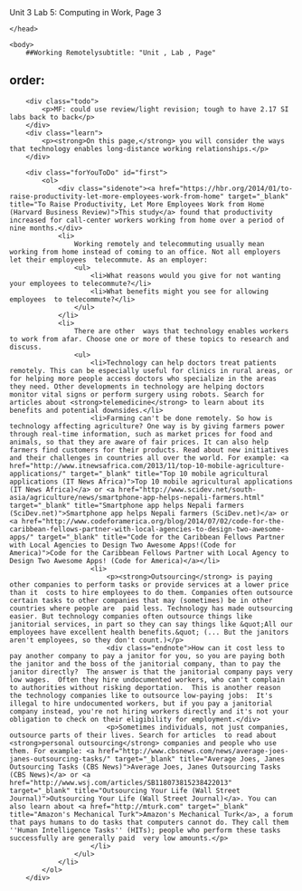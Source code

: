 Unit 3 Lab 5: Computing in Work, Page 3</title>
	</head>

	<body>
    	##Working Remotelysubtitle: "Unit , Lab , Page"
order:
---
        <div class="todo">
            <p>MF: could use review/light revision; tough to have 2.17 SI labs back to back</p>
        </div>
        <div class="learn">
            <p><strong>On this page,</strong> you will consider the ways that technology enables long-distance working relationships.</p>
        </div>
        
        <div class="forYouToDo" id="first">
        	<ol>
            	<div class="sidenote"><a href="https://hbr.org/2014/01/to-raise-productivity-let-more-employees-work-from-home" target="_blank" title="To Raise Productivity, Let More Employees Work from Home (Harvard Business Review)">This study</a> found that productivity increased for call-center workers working from home over a period of nine months.</div>
            	<li>
                    Working remotely and telecommuting usually mean working from home instead of coming to an office. Not all employers let their employees  telecommute. As an employer:
                    <ul>
                        <li>What reasons would you give for not wanting your employees to telecommute?</li>
                        <li>What benefits might you see for allowing employees  to telecommute?</li>
                    </ul>
                </li>
                <li>
                    There are other  ways that technology enables workers to work from afar. Choose one or more of these topics to research and discuss.
                    <ul>
                        <li>Technology can help doctors treat patients remotely. This can be especially useful for clinics in rural areas, or for helping more people access doctors who specialize in the areas they need. Other developments in technology are helping doctors monitor vital signs or perform surgery using robots. Search for articles about <strong>telemedicine</strong> to learn about its benefits and potential downsides.</li>
                        <li>Farming can't be done remotely. So how is technology affecting agriculture? One way is by giving farmers power through real-time information, such as market prices for food and animals, so that they are aware of fair prices. It can also help farmers find customers for their products. Read about new initiatives and their challenges in countries all over the world. For example: <a href="http://www.itnewsafrica.com/2013/11/top-10-mobile-agriculture-applications/" target="_blank" title="Top 10 mobile agricultural applications (IT News Africa)">Top 10 mobile agricultural applications (IT News Africa)</a> or <a href="http://www.scidev.net/south-asia/agriculture/news/smartphone-app-helps-nepali-farmers.html" target="_blank" title="Smartphone app helps Nepali farmers (SciDev.net)">Smartphone app helps Nepali farmers (SciDev.net)</a> or <a href="http://www.codeforamerica.org/blog/2014/07/02/code-for-the-caribbean-fellows-partner-with-local-agencies-to-design-two-awesome-apps/" target="_blank" title="Code for the Caribbean Fellows Partner with Local Agencies to Design Two Awesome Apps!(Code for America)">Code for the Caribbean Fellows Partner with Local Agency to Design Two Awesome Apps! (Code for America)</a></li>
                        <li>
                            <p><strong>Outsourcing</strong> is paying other companies to perform tasks or provide services at a lower price than it  costs to hire employees to do them. Companies often outsource certain tasks to other companies that may (sometimes) be in other countries where people are  paid less. Technology has made outsourcing easier. But technology companies often outsource things like janitorial services, in part so they can say things like &quot;All our employees have excellent health benefits.&quot; (... But the janitors aren't employees, so they don't count.)</p>
                            <div class="endnote">How can it cost less to pay another company to pay a janitor for you, so you are paying both the janitor and the boss of the janitorial company, than to pay the janitor directly?  The answer is that the janitorial company pays very low wages.  Often they hire undocumented workers, who can't complain to authorities without risking deportation.  This is another reason the technology companies like to outsource low-paying jobs:  It's illegal to hire undocumented workers, but if you pay a janitorial company instead, you're not hiring workers directly and it's not your obligation to check on their eligibility for employment.</div>
                            <p>Sometimes individuals, not just companies,  outsource parts of their lives. Search for articles  to read about <strong>personal outsourcing</strong> companies and people who use them. For example: <a href="http://www.cbsnews.com/news/average-joes-janes-outsourcing-tasks/" target="_blank" title="Average Joes, Janes Outsourcing Tasks (CBS News)">Average Joes, Janes Outsourcing Tasks (CBS News)</a> or <a href="http://www.wsj.com/articles/SB118073815238422013" target="_blank" title="Outsourcing Your Life (Wall Street Journal)">Outsourcing Your Life (Wall Street Journal)</a>. You can also learn about <a href="http://mturk.com" target="_blank" title="Amazon's Mechanical Turk">Amazon's Mechanical Turk</a>, a forum that pays humans to do tasks that computers cannot do. They call them ''Human Intelligence Tasks'' (HITs); people who perform these tasks successfully are generally paid  very low amounts.</p>
                        </li>
                    </ul>
                </li>
            </ol>
        </div>
        
        
